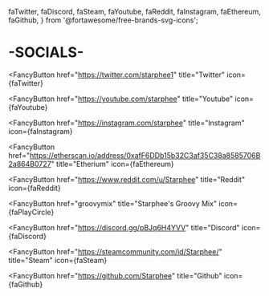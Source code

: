   faTwitter,
  faDiscord,
  faSteam,
  faYoutube,
  faReddit,
  faInstagram,
  faEthereum,
  faGithub,
} from '@fortawesome/free-brands-svg-icons';


<Banner>

# -SOCIALS-


<FancyButton
  href="https://twitter.com/starphee1"
  title="Twitter"
  icon={faTwitter}
></FancyButton>

<FancyButton
  href="https://youtube.com/starphee"
  title="Youtube"
  icon={faYoutube}
></FancyButton>

<FancyButton
  href="https://instagram.com/starphee"
  title="Instagram"
  icon={faInstagram}
></FancyButton>

<FancyButton
  href="https://etherscan.io/address/0xafF6DDb15b32C3af35C38a8585706B2a864B0727"
  title="Etherium"
  icon={faEthereum}
></FancyButton>

<FancyButton
  href="https://www.reddit.com/u/Starphee"
  title="Reddit"
  icon={faReddit}
></FancyButton>

<FancyButton
  href="groovymix"
  title="Starphee's Groovy Mix"
  icon={faPlayCircle}
></FancyButton>

<FancyButton
  href="https://discord.gg/pBJq6H4YVV"
  title="Discord"
  icon={faDiscord}
></FancyButton>

<FancyButton
  href="https://steamcommunity.com/id/Starphee/"
  title="Steam"
  icon={faSteam}
></FancyButton>

<FancyButton
  href="https://github.com/Starphee"
  title="Github"
  icon={faGithub}
></FancyButton>
</Banner>

<Container>

</Container>

